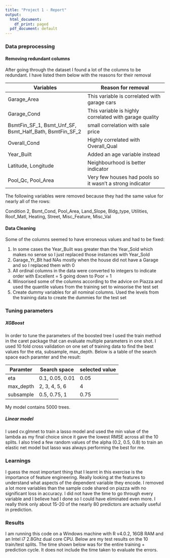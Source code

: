 ---
title: "Project 1 - Report"
output:
  html_document:
    df_print: paged
  pdf_document: default
---

###  Data preprocessing

#### Removing redundant columns
After going through the dataset I found a lot of the columns to be redundant. I have listed them below with the reasons for their removal

| Variables | Reason for removal |
| ---- | ---- |
| Garage_Area | This variable is correlated with garage cars |
| Garage_Cond | This variable is highly correlated with garage quality |
| BsmtFin_SF_1, Bsmt_Unf_SF, Bsmt_Half_Bath, BsmtFin_SF_2 | small correlation with sale price |
| Overall_Cond | Highly correlated with Overall_Qual |
| Year_Built | Added an age variable instead |
| Latitude, Longitude | Neighbourhood is better indicator |
| Pool_Qc, Pool_Area | Very few houses had pools so it wasn't a strong indicator |

The following variables were removed because they had the same value for nearly all of the rows:

Condition 2, Bsmt_Cond, Pool_Area, Land_Slope, Bldg_type, Utilities, Roof_Matl, Heating, Street, Misc_Feature, Misc_Val

#### Data Cleaning
Some of the columns seemed to have erroneous values and had to be fixed:

1. In some cases the Year_Built was greater than the Year_Sold which makes no sense so I just replaced those instances with Year_Sold
1. Garage_Yr_Blt had NAs mostly when the house did not have a Garage and so I replaced them with 0
1. All ordinal columns in the data were converted to integers to indicate order with Excellent = 5 going down to Poor = 1
1. Winsorised some of the columns according to the advice on Piazza and used the quantile values from the training set to winsorise the test set 
1. Create dummy variables for all nominal columns. Used the levels from the training data to create the dummies for the test set

### Tuning parameters

##### XGBoost
In order to tune the parameters of the boosted tree I used the train method in the caret package that can evaluate multiple parameters in one shot. I used 10 fold cross validation on one set of training data to find the best values for the eta, subsample, max_depth. Below is a table of the search space each paramter and the result:

| Paramter | Search space | selected value |
| --- | --- | --- |
| eta | 0.1, 0.05, 0.01 | 0.05 |
| max_depth | 2, 3, 4, 5, 6 | 4 |
| subsample | 0.5, 0.75, 1 | 0.75 |

My model contains 5000 trees.

##### Linear model
I used cv.glmnet to train a lasso model and used the min value of the lambda as my final choice since it gave the lowest RMSE across all the 10 splits. I also tried a few random values of the alpha (0.2, 0.5, 0.8) to train an elastic net model but lasso was always performing the best for me.

### Learnings

I guess the most important thing that I learnt in this exercise is the importance of feature engineering. Really looking at the features to understand what aspects of the dependent variable they encode. I removed a lot more variables than the sample code shared on piazza with no significant loss in accuracy. I did not have the time to go through every variable and I believe had I done so I could have eliminated even more. I really think only about 15-20 of the nearly 80 predictors are actually useful in prediction. 

### Results

I am running this code on a Windows machine with R v4.0.2, 16GB RAM and an Intel i7 2.8Ghz dual core CPU. Below are my test results on the 10 train/test splits. The time shown below was for the entire training + prediction cycle. It does not include the time taken to evaluate the errors.